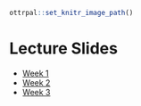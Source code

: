```r
ottrpal::set_knitr_image_path()
``` 


# Lecture Slides 


* [Week 1](https://docs.google.com/presentation/d/1xdNvB5BIjlm1EAbDGl9JsDbymq2KxQrbLJK9qVbEylE/edit?usp=sharing)
* [Week 2](https://docs.google.com/presentation/d/1ypVo05HCgJ8auor2Qv_kToCBSUINbv4DiFJEsNADre8/edit?usp=sharing)
* [Week 3](https://docs.google.com/presentation/d/1aPvP95l80Hqgir6xosX0Js_NICTYW52adOXtuF_zv8E/edit?usp=sharing)
